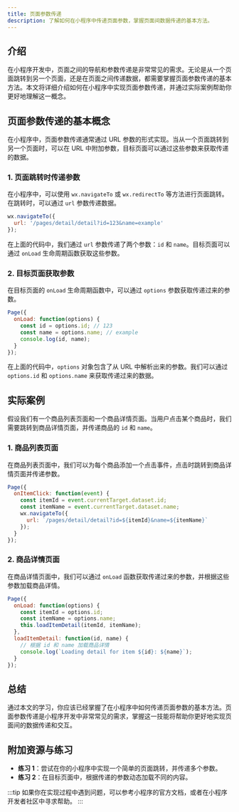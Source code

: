 ```yaml
---
title: 页面参数传递
description: 了解如何在小程序中传递页面参数，掌握页面间数据传递的基本方法。
---
```


## 介绍

在小程序开发中，页面之间的导航和参数传递是非常常见的需求。无论是从一个页面跳转到另一个页面，还是在页面之间传递数据，都需要掌握页面参数传递的基本方法。本文将详细介绍如何在小程序中实现页面参数传递，并通过实际案例帮助你更好地理解这一概念。

## 页面参数传递的基本概念

在小程序中，页面参数传递通常通过 URL 参数的形式实现。当从一个页面跳转到另一个页面时，可以在 URL 中附加参数，目标页面可以通过这些参数来获取传递的数据。

### 1. 页面跳转时传递参数

在小程序中，可以使用 `wx.navigateTo` 或 `wx.redirectTo` 等方法进行页面跳转。在跳转时，可以通过 `url` 参数传递数据。

```javascript
wx.navigateTo({
  url: '/pages/detail/detail?id=123&name=example'
});
```

在上面的代码中，我们通过 `url` 参数传递了两个参数：`id` 和 `name`。目标页面可以通过 `onLoad` 生命周期函数获取这些参数。

### 2. 目标页面获取参数

在目标页面的 `onLoad` 生命周期函数中，可以通过 `options` 参数获取传递过来的参数。

```javascript
Page({
  onLoad: function(options) {
    const id = options.id; // 123
    const name = options.name; // example
    console.log(id, name);
  }
});
```

在上面的代码中，`options` 对象包含了从 URL 中解析出来的参数。我们可以通过 `options.id` 和 `options.name` 来获取传递过来的数据。

## 实际案例

假设我们有一个商品列表页面和一个商品详情页面。当用户点击某个商品时，我们需要跳转到商品详情页面，并传递商品的 `id` 和 `name`。

### 1. 商品列表页面

在商品列表页面中，我们可以为每个商品添加一个点击事件，点击时跳转到商品详情页面并传递参数。

```javascript
Page({
  onItemClick: function(event) {
    const itemId = event.currentTarget.dataset.id;
    const itemName = event.currentTarget.dataset.name;
    wx.navigateTo({
      url: `/pages/detail/detail?id=${itemId}&name=${itemName}`
    });
  }
});
```

### 2. 商品详情页面

在商品详情页面中，我们可以通过 `onLoad` 函数获取传递过来的参数，并根据这些参数加载商品详情。

```javascript
Page({
  onLoad: function(options) {
    const itemId = options.id;
    const itemName = options.name;
    this.loadItemDetail(itemId, itemName);
  },
  loadItemDetail: function(id, name) {
    // 根据 id 和 name 加载商品详情
    console.log(`Loading detail for item ${id}: ${name}`);
  }
});
```

## 总结

通过本文的学习，你应该已经掌握了在小程序中如何传递页面参数的基本方法。页面参数传递是小程序开发中非常常见的需求，掌握这一技能将帮助你更好地实现页面间的数据传递和交互。

## 附加资源与练习

- **练习 1**：尝试在你的小程序中实现一个简单的页面跳转，并传递多个参数。
- **练习 2**：在目标页面中，根据传递的参数动态加载不同的内容。

:::tip
如果你在实现过程中遇到问题，可以参考小程序的官方文档，或者在小程序开发者社区中寻求帮助。
:::